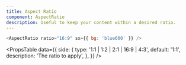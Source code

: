 ```yaml
---
title: Aspect Ratio
component: AspectRatio
description: Useful to keep your content within a desired ratio.
---
```


```js live
<AspectRatio ratio="16:9" sx={{ bg: 'blue600' }} />
```

<PropsTable
  data={{
    side: {
      type: '1:1 | 1:2 | 2:1 | 16:9 | 4:3',
      default: '1:1',
      description: 'The ratio to apply',
    },
  }}
/>
